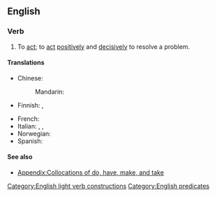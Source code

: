 ==English==

===Verb===
{{en-verb|take<,,took,taken> action}}

# To [[act]]; to [[act]] [[positively]] and [[decisively]] to resolve a problem.

====Translations====
{{trans-top|to act, especially decisively}}
* Chinese:
*: Mandarin: {{t-needed|cmn}}
* Finnish: {{t+|fi|toimia}}, {{t|fi|[[ryhtyä]] [[toimenpide|toimenpiteisiin]]}}
{{trans-mid}}
* French: {{t+|fr|passer à l'acte}}
* Italian: {{t+|it|intervenire}}, {{t|it|[[prendere]] [[provvedimenti]]}}, {{t|it|[[passare]] [[all']][[azione]]}}
* Norwegian: {{t+|no|aksjonere}}
* Spanish: {{t|es|tirar por la calle de en medio}} {{qualifier|colloquial}}
{{trans-bottom}}

====See also====
* [[Appendix:Collocations of do, have, make, and take]]

[[Category:English light verb constructions]]
[[Category:English predicates]]